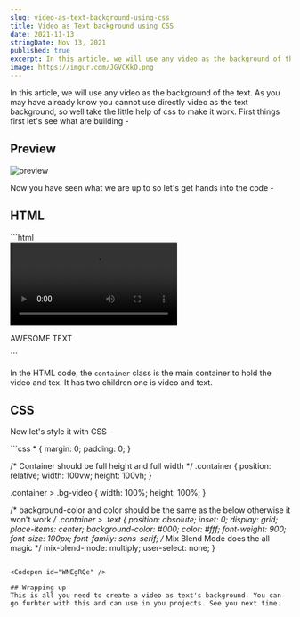 ```yaml
---
slug: video-as-text-background-using-css
title: Video as Text background using CSS
date: 2021-11-13
stringDate: Nov 13, 2021
published: true
excerpt: In this article, we will use any video as the background of the text. As you may have already know you cannot use directly video as the text background.
image: https://imgur.com/JGVCKkO.png
---
```


In this article, we will use any video as the background of the text. As you may have already know you cannot use directly video as the text background, so well take the little help of css to make it work. First things first let's see what are building -

## Preview
![preview](https://i.imgur.com/mp1uZmU.gif)

Now you have seen what we are up to so let's get hands into the code -

## HTML
<CodeTitle lang="html" title="index.html" />
```html
<div class="container">
  <video class="bg-video" autoplay loop>
    <source src="https://imgur.com/2cSaKIt.mp4" type="video/mp4" />
  </video>
  <p class="text">AWESOME TEXT</p>
</div>
```

In the HTML code, the `container` class is the main container to hold the video and tex. It has two children one is video and text.

## CSS
Now let's style it with CSS -

<CodeTitle lang="css" title="styles.css" />
```css
* {
  margin: 0;
  padding: 0;
}

/* Container should be full height and full width */
.container {
  position: relative;
  width: 100vw;
  height: 100vh;
}

.container > .bg-video {
  width: 100%;
  height: 100%;
}

/* background-color and color should be the same as the below otherwise it won't work */
.container > .text {
  position: absolute;
  inset: 0;
  display: grid;
  place-items: center;
  background-color: #000;
  color: #fff;
  font-weight: 900;
  font-size: 100px;
  font-family: sans-serif;
  /* Mix Blend Mode does the all magic */
  mix-blend-mode: multiply;
  user-select: none;
}
```

<Codepen id="WNEgRQe" />

## Wrapping up
This is all you need to create a video as text's background. You can go furhter with this and can use in you projects. See you next time.